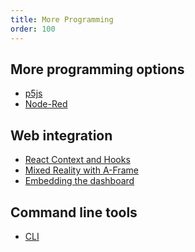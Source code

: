 ```yaml
---
title: More Programming
order: 100
---
```


## More programming options

- [p5js](/clients/p5js)
- [Node-Red](/clients/node-red)

## Web integration

- [React Context and Hooks](/clients/react)
- [Mixed Reality with A-Frame](/clients/a-frame)
- [Embedding the dashboard](/clients/embed)

## Command line tools

- [CLI](/clients/cli)
